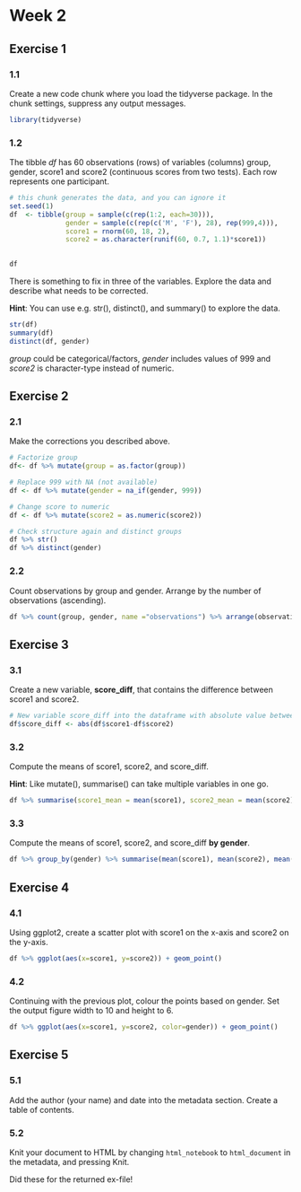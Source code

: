 # Week 2

## Exercise 1

### 1.1
Create a new code chunk where you load the tidyverse package. In the chunk settings, suppress any output messages.  
```r
library(tidyverse)
```

### 1.2
The tibble *df* has 60 observations (rows) of variables (columns) group, gender, score1 and score2 (continuous scores from two tests). Each row represents one participant.  
```r
# this chunk generates the data, and you can ignore it
set.seed(1)
df  <- tibble(group = sample(c(rep(1:2, each=30))),
              gender = sample(c(rep(c('M', 'F'), 28), rep(999,4))),
              score1 = rnorm(60, 18, 2),
              score2 = as.character(runif(60, 0.7, 1.1)*score1))
  
```

```r
df
```


There is something to fix in three of the variables. Explore the data and describe what needs to be corrected.  

**Hint**: You can use e.g. str(), distinct(), and summary() to explore the data.  
```r
str(df)
summary(df)
distinct(df, gender)
```
*group* could be categorical/factors, *gender* includes values of 999 and *score2* is character-type instead of numeric.

## Exercise 2

### 2.1

Make the corrections you described above.
```r
# Factorize group
df<- df %>% mutate(group = as.factor(group))

# Replace 999 with NA (not available)
df <- df %>% mutate(gender = na_if(gender, 999))

# Change score to numeric
df <- df %>% mutate(score2 = as.numeric(score2))

# Check structure again and distinct groups 
df %>% str()
df %>% distinct(gender)
```

### 2.2

Count observations by group and gender. Arrange by the number of observations (ascending).
```r
df %>% count(group, gender, name ="observations") %>% arrange(observations) # add column name for observations
```


## Exercise 3

### 3.1

Create a new variable, **score_diff**, that contains the difference between score1 and score2.

```r
# New variable score_diff into the dataframe with absolute value between score1 and score2
df$score_diff <- abs(df$score1-df$score2)
```

### 3.2

Compute the means of score1, score2, and score_diff.

**Hint**: Like mutate(), summarise() can take multiple variables in one go.

```r
df %>% summarise(score1_mean = mean(score1), score2_mean = mean(score2), score_diff_mean = mean(score_diff))
```

### 3.3

Compute the means of score1, score2, and score_diff **by gender**.

```r
df %>% group_by(gender) %>% summarise(mean(score1), mean(score2), mean(score_diff))
```


## Exercise 4

### 4.1

Using ggplot2, create a scatter plot with score1 on the x-axis and score2 on the y-axis. 
```r
df %>% ggplot(aes(x=score1, y=score2)) + geom_point()
```


### 4.2

Continuing with the previous plot, colour the points based on gender. 
Set the output figure width to 10 and height to 6.

```r
df %>% ggplot(aes(x=score1, y=score2, color=gender)) + geom_point()
```

## Exercise 5

### 5.1

Add the author (your name) and date into the metadata section. Create a table of contents.  

### 5.2

Knit your document to HTML by changing `html_notebook` to `html_document` in the metadata, and pressing Knit.   

Did these for the returned ex-file!